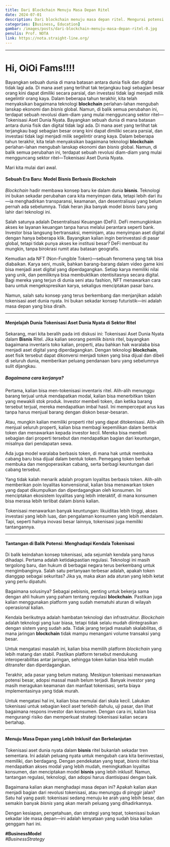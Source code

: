 ```yaml
---
title: Dari Blockchain Menuju Masa Depan Ritel
date: 2024-07-01
description: Dari blockchain menuju masa depan ritel. Mengurai potensi dan tantangan tokenisasi aset dunia nyata. Di mana aset yang terlihat tak terjangkau bagi sebagian besar orang kini dapat dimiliki secara parsial, dan investasi tidak lagi menjadi milik segelintir orang kaya.
categories: [Business, Education]
gambar: /images/posts/dari-blockchain-menuju-masa-depan-ritel-0.jpg
penulis: Prof. NOTA
link: https://nota.straight-line.org/
---
```


---

# Hi, OiOi Fams!!!!

Bayangkan sebuah dunia di mana batasan antara dunia fisik dan digital tidak lagi ada. Di mana aset yang terlihat tak terjangkau bagi sebagian besar orang kini dapat dimiliki secara parsial, dan investasi tidak lagi menjadi milik segelintir orang kaya. Dalam beberapa tahun terakhir, kita telah menyaksikan bagaimana teknologi **blockchain** perlahan-lahan mengubah lanskap ekonomi dan _bisnis_ global. Namun, di balik semua perubahan ini, terdapat sebuah revolusi diam-diam yang mulai mengguncang sektor ritel—Tokenisasi Aset Dunia Nyata.
Bayangkan sebuah dunia di mana batasan antara dunia fisik dan digital tidak lagi ada. Di mana aset yang terlihat tak terjangkau bagi sebagian besar orang kini dapat dimiliki secara parsial, dan investasi tidak lagi menjadi milik segelintir orang kaya. Dalam beberapa tahun terakhir, kita telah menyaksikan bagaimana teknologi **blockchain** perlahan-lahan mengubah lanskap ekonomi dan _bisnis_ global. Namun, di balik semua perubahan ini, terdapat sebuah revolusi diam-diam yang mulai mengguncang sektor ritel—Tokenisasi Aset Dunia Nyata.

Mari kita mulai dari awal.

#### Sebuah Era Baru: Model **Bisnis** Berbasis _Blockchain_

_Blockchain_ hadir membawa konsep baru ke dalam dunia **bisnis**. Teknologi ini bukan sekadar perubahan cara kita menyimpan data, tetapi lebih dari itu—ia menghadirkan transparansi, keamanan, dan desentralisasi yang belum pernah ada sebelumnya. Tidak heran jika banyak model _bisnis_ baru yang lahir dari teknologi ini.

Salah satunya adalah Desentralisasi Keuangan (DeFi). DeFi memungkinkan akses ke layanan keuangan tanpa harus melalui perantara seperti bank. Investor bisa langsung bertransaksi, meminjam, atau menyimpan aset digital dengan hanya beberapa klik. Bayangkan kalian ingin berinvestasi di pasar global, tetapi tidak punya akses ke institusi besar? DeFi membuat itu mungkin, tanpa birokrasi rumit atau batasan geografis.

Kemudian ada NFT (Non-Fungible Token)—sebuah fenomena yang tak bisa diabaikan. Karya seni, musik, bahkan barang-barang dalam video game kini bisa menjadi aset digital yang diperdagangkan. Setiap karya memiliki nilai yang unik, dan pemiliknya bisa membuktikan otentisitasnya secara digital. Bagi mereka yang terjun di dunia seni atau fashion, NFT menawarkan cara baru untuk mengekspresikan karya, sekaligus menciptakan pasar baru.

Namun, salah satu konsep yang terus berkembang dan menjanjikan adalah tokenisasi aset dunia nyata. Ini bukan sekadar konsep futuristik—ini adalah masa depan yang bisa diraih.

---

#### Menjelajah Dunia Tokenisasi Aset Dunia Nyata di Sektor Ritel

Sekarang, mari kita beralih pada inti diskusi ini: Tokenisasi Aset Dunia Nyata dalam **Bisnis** Ritel. Jika kalian seorang pemilik _bisnis_ ritel, bayangkan bagaimana inventaris toko kalian, properti, atau bahkan hak waralaba bisa menjadi aset digital yang diperdagangkan. Dengan teknologi **blockchain**, aset fisik tersebut dapat dikonversi menjadi token yang bisa dijual dan dibeli di seluruh dunia, memberikan peluang pendanaan baru yang sebelumnya sulit dijangkau.

##### Bagaimana cara kerjanya?

Pertama, kalian bisa men-tokenisasi inventaris ritel. Alih-alih menunggu barang terjual untuk mendapatkan modal, kalian bisa menerbitkan token yang mewakili stok produk. Investor membeli token, dan ketika barang tersebut terjual, mereka mendapatkan imbal hasil. Ini mempercepat arus kas tanpa harus menjual barang dengan diskon besar-besaran.

Atau, mungkin kalian memiliki properti ritel yang dapat ditokenisasi. Alih-alih menjual seluruh properti, kalian bisa membagi kepemilikan dalam bentuk token dan menawarkan kepada investor kecil. Mereka bisa membeli sebagian dari properti tersebut dan mendapatkan bagian dari keuntungan, misalnya dari pendapatan sewa.

Ada juga model waralaba berbasis token, di mana hak untuk membuka cabang baru bisa dijual dalam bentuk token. Pemegang token berhak membuka dan mengoperasikan cabang, serta berbagi keuntungan dari cabang tersebut.

Yang tidak kalah menarik adalah program loyalitas berbasis token. Alih-alih memberikan poin loyalitas konvensional, kalian bisa menawarkan token yang dapat dikumpulkan dan diperdagangkan oleh konsumen. Ini menciptakan ekosistem loyalitas yang lebih interaktif, di mana konsumen bisa merasa lebih terlibat dalam _bisnis_ kalian.

Tokenisasi menawarkan banyak keuntungan: likuiditas lebih tinggi, akses investasi yang lebih luas, dan pengalaman konsumen yang lebih mendalam. Tapi, seperti halnya inovasi besar lainnya, tokenisasi juga memiliki tantangannya.

---

#### Tantangan di Balik Potensi: Menghadapi Kendala Tokenisasi

Di balik keindahan konsep tokenisasi, ada sejumlah kendala yang harus dihadapi. Pertama adalah ketidakpastian regulasi. Teknologi ini masih tergolong baru, dan hukum di berbagai negara terus berkembang untuk mengimbanginya. Salah satu pertanyaan terbesar adalah, apakah token dianggap sebagai sekuritas? Jika ya, maka akan ada aturan yang lebih ketat yang perlu dipatuhi.

Bagaimana solusinya? Sebagai pebisnis, penting untuk bekerja sama dengan ahli hukum yang paham tentang regulasi **blockchain**. Pastikan juga kalian menggunakan platform yang sudah mematuhi aturan di wilayah operasional kalian.

Kendala berikutnya adalah hambatan teknologi dan infrastruktur. _Blockchain_ adalah teknologi yang luar biasa, tetapi tidak selalu mudah diintegrasikan dengan sistem yang sudah ada. Tidak jarang terjadi masalah skalabilitas, di mana jaringan **blockchain** tidak mampu menangani volume transaksi yang besar.

Untuk mengatasi masalah ini, kalian bisa memilih platform _blockchain_ yang lebih matang dan stabil. Pastikan platform tersebut mendukung interoperabilitas antar jaringan, sehingga token kalian bisa lebih mudah ditransfer dan diperdagangkan.

Terakhir, ada pasar yang belum matang. Meskipun tokenisasi menawarkan potensi besar, adopsi massal masih belum terjadi. Banyak investor yang masih meragukan keamanan dan manfaat tokenisasi, serta biaya implementasinya yang tidak murah.

Untuk mengatasi hal ini, kalian bisa memulai dari skala kecil. Lakukan tokenisasi untuk sebagian kecil aset terlebih dahulu, uji pasar, dan lihat bagaimana respons investor dan konsumen. Dengan cara ini, kalian bisa mengurangi risiko dan memperkuat strategi tokenisasi kalian secara bertahap.

---

#### Menuju Masa Depan yang Lebih Inklusif dan Berkelanjutan

Tokenisasi aset dunia nyata dalam **bisnis** ritel bukanlah sekadar tren sementara. Ini adalah peluang nyata untuk mengubah cara kita berinvestasi, memiliki, dan berdagang. Dengan pendekatan yang tepat, _bisnis_ ritel bisa mendapatkan akses modal yang lebih mudah, meningkatkan loyalitas konsumen, dan menciptakan model **bisnis** yang lebih inklusif. Namun, tantangan regulasi, teknologi, dan adopsi harus diantisipasi dengan baik.

Bagaimana kalian akan menghadapi masa depan ini? Apakah kalian akan menjadi bagian dari revolusi tokenisasi, atau menunggu di pinggir jalan? Satu hal yang pasti: tokenisasi sedang menuju ke arah yang lebih besar, dan semakin banyak _bisnis_ yang akan meraih peluang yang dihadirkannya.

Dengan kesiapan, pengetahuan, dan strategi yang tepat, tokenisasi bukan sekadar ide masa depan—ini adalah kenyataan yang sudah bisa kalian genggam hari ini.

**#BusinessModel**\
_#BusinessStrategy_
